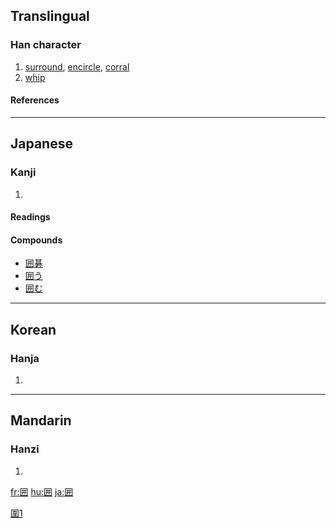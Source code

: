 {{see|圍}}

==Translingual==
===Han character===
{{Han char|rn=31|rad=囗|as=04|sn=7|four=|canj=田廿廿 (WTT)|ids=⿴[[囗]][[井]]}}
# [[surround]], [[encircle]], [[corral]]
# [[whip]]
====References====
{{Han ref|kx=0217.251|dkj=04722|dj=0445.050|hdz=10714.010|uh=56F2|ud=22258}}
----

==Japanese==
===Kanji===
{{ja-kanji|grade=4|rs=囗04}}
# {{defn|Japanese}} 
====Readings====
{{ja-readings|on=[[い]] (i), [[とう]] (tō)|kun=[[かこむ]] (kakomu), [[かこい]] (kakoi), [[かこう]] (kakou), [[むち]] (muchi)}}

====Compounds====
*[[囲碁]]
*[[囲う]]
*[[囲む]]

----

==Korean==
===Hanja===
{{ko-hanja|hangeul=위|rv=wi|mr=wi}}
# {{defn|Korean}}
----
==Mandarin==
===Hanzi===
{{cmn-hanzi|pin=[[tōng]] ([[tong1]]), [[wéi]] ([[wei2]])|wg=t'ung<sup>1</sup>, wei<sup>2</sup>}}
# {{defn|Mandarin}}

[[Category:CJKV characters simplified differently in Japan and China|圍1]]

[[fr:囲]]
[[hu:囲]]
[[ja:囲]]